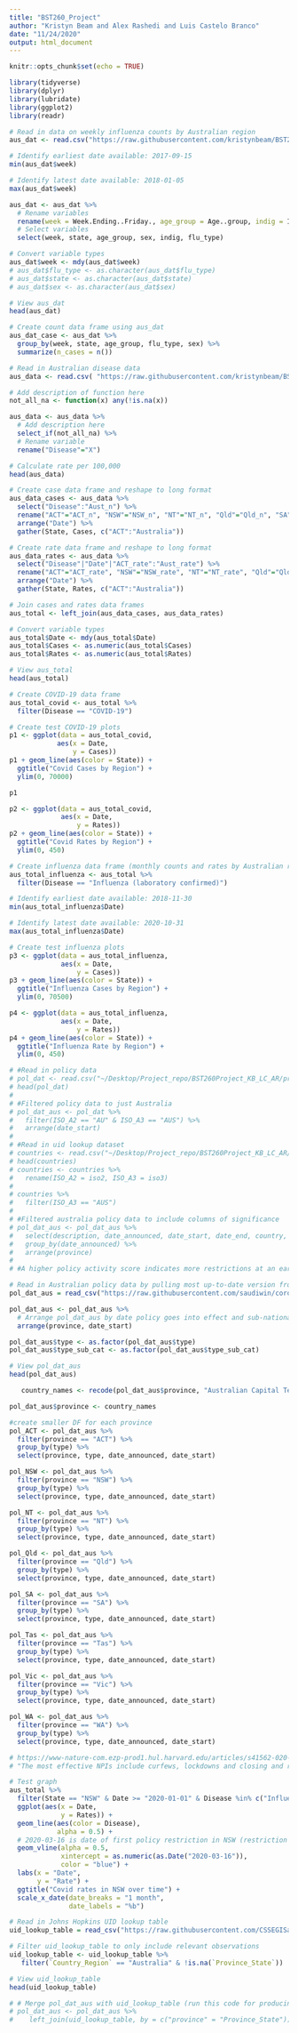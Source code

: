 ```yaml
---
title: "BST260_Project"
author: "Kristyn Beam and Alex Rashedi and Luis Castelo Branco"
date: "11/24/2020"
output: html_document
---
```


```r
knitr::opts_chunk$set(echo = TRUE)
```


```r
library(tidyverse)
library(dplyr)
library(lubridate)
library(ggplot2)
library(readr)
```

```r
# Read in data on weekly influenza counts by Australian region 
aus_dat <- read.csv("https://raw.githubusercontent.com/kristynbeam/BST260Project_KB_LC_AR/main/project_data_files/aus_flu_08_17.csv")

# Identify earliest date available: 2017-09-15
min(aus_dat$week)

# Identify latest date available: 2018-01-05
max(aus_dat$week)

aus_dat <- aus_dat %>% 
  # Rename variables
  rename(week = Week.Ending..Friday., age_group = Age..group, indig = Indigenous.status, flu_type = Type.Subtype, state = State, sex = Sex) %>% 
  # Select variables
  select(week, state, age_group, sex, indig, flu_type)

# Convert variable types
aus_dat$week <- mdy(aus_dat$week)
# aus_dat$flu_type <- as.character(aus_dat$flu_type)
# aus_dat$state <- as.character(aus_dat$state)
# aus_dat$sex <- as.character(aus_dat$sex)

# View aus_dat
head(aus_dat)
```

```r
# Create count data frame using aus_dat
aus_dat_case <- aus_dat %>% 
  group_by(week, state, age_group, flu_type, sex) %>% 
  summarize(n_cases = n())
```

```r
# Read in Australian disease data
aus_data <- read.csv( "https://raw.githubusercontent.com/kristynbeam/BST260Project_KB_LC_AR/main/project_data_files/Australian_data_clean.csv")

# Add description of function here
not_all_na <- function(x) any(!is.na(x))

aus_data <- aus_data %>%
  # Add description here
  select_if(not_all_na) %>% 
  # Rename variable
  rename("Disease"="X")

# Calculate rate per 100,000
head(aus_data)

# Create case data frame and reshape to long format
aus_data_cases <- aus_data %>% 
  select("Disease":"Aust_n") %>% 
  rename("ACT"="ACT_n", "NSW"="NSW_n", "NT"="NT_n", "Qld"="Qld_n", "SA"="SA_n", "Tas"= "Tas_n", "Vic"= "Vic_n", "WA"= "WA_n", "Australia"= "Aust_n") %>% 
  arrange("Date") %>% 
  gather(State, Cases, c("ACT":"Australia"))

# Create rate data frame and reshape to long format
aus_data_rates <- aus_data %>% 
  select("Disease"|"Date"|"ACT_rate":"Aust_rate") %>% 
  rename("ACT"="ACT_rate", "NSW"="NSW_rate", "NT"="NT_rate", "Qld"="Qld_rate", "SA"="SA_rate", "Tas"= "Tas_rate", "Vic"= "Vic_rate", "WA"= "WA_rate", "Australia"= "Aust_rate") %>% 
  arrange("Date") %>% 
  gather(State, Rates, c("ACT":"Australia")) 

# Join cases and rates data frames
aus_total <- left_join(aus_data_cases, aus_data_rates)

# Convert variable types
aus_total$Date <- mdy(aus_total$Date)
aus_total$Cases <- as.numeric(aus_total$Cases)
aus_total$Rates <- as.numeric(aus_total$Rates)

# View aus_total
head(aus_total)
```

```r
# Create COVID-19 data frame
aus_total_covid <- aus_total %>% 
  filter(Disease == "COVID-19")

# Create test COVID-19 plots
p1 <- ggplot(data = aus_total_covid, 
            aes(x = Date, 
                y = Cases))
p1 + geom_line(aes(color = State)) +
  ggtitle("Covid Cases by Region") +
  ylim(0, 70000)

p1

p2 <- ggplot(data = aus_total_covid, 
             aes(x = Date, 
                 y = Rates))
p2 + geom_line(aes(color = State)) +
  ggtitle("Covid Rates by Region") +
  ylim(0, 450)

# Create influenza data frame (monthly counts and rates by Australian region)
aus_total_influenza <- aus_total %>% 
  filter(Disease == "Influenza (laboratory confirmed)")

# Identify earliest date available: 2018-11-30
min(aus_total_influenza$Date)

# Identify latest date available: 2020-10-31
max(aus_total_influenza$Date)

# Create test influenza plots
p3 <- ggplot(data = aus_total_influenza, 
             aes(x = Date, 
                 y = Cases))
p3 + geom_line(aes(color = State)) +
  ggtitle("Influenza Cases by Region") +
  ylim(0, 70500)

p4 <- ggplot(data = aus_total_influenza, 
             aes(x = Date, 
                 y = Rates))
p4 + geom_line(aes(color = State)) +
  ggtitle("Influenza Rate by Region") +
  ylim(0, 450)
```


```r
# #Read in policy data
# pol_dat <- read.csv("~/Desktop/Project_repo/BST260Project_KB_LC_AR/project_data_files/coronanet_release.csv")
# head(pol_dat)
# 
# #Filtered policy data to just Australia
# pol_dat_aus <- pol_dat %>% 
#   filter(ISO_A2 == "AU" & ISO_A3 == "AUS") %>% 
#   arrange(date_start)
# 
# #Read in uid lookup dataset
# countries <- read.csv("~/Desktop/Project_repo/BST260Project_KB_LC_AR/project_data_files/UID_ISO_FIPS_LookUp_Table.csv")
# head(countries)
# countries <- countries %>% 
#   rename(ISO_A2 = iso2, ISO_A3 = iso3)
# 
# countries %>% 
#   filter(ISO_A3 == "AUS")
# 
# #Filtered australia policy data to include columns of significance
# pol_dat_aus <- pol_dat_aus %>% 
#   select(description, date_announced, date_start, date_end, country, ISO_A2, ISO_A3, domestic_policy, province, type, type_sub_cat, type_text, target_country, target_province, target_who_what, index_high_est, index_med_est, index_low_est, index_country_rank, compliance, enforcer) %>% 
#   group_by(date_announced) %>% 
#   arrange(province)
# 
# #A higher policy activity score indicates more restrictions at an earlier date. 

```

```r
# Read in Australian policy data by pulling most up-to-date version from Github
pol_dat_aus = read_csv("https://raw.githubusercontent.com/saudiwin/corona_tscs/master/data/CoronaNet/data_country/coronanet_release/coronanet_release_Australia.csv")

pol_dat_aus <- pol_dat_aus %>%
  # Arrange pol_dat_aus by date policy goes into effect and sub-national unit
  arrange(province, date_start) 

pol_dat_aus$type <- as.factor(pol_dat_aus$type)
pol_dat_aus$type_sub_cat <- as.factor(pol_dat_aus$type_sub_cat)

# View pol_dat_aus
head(pol_dat_aus)
```

```r
   country_names <- recode(pol_dat_aus$province, "Australian Capital Territory" = "ACT", "New South Wales" = "NSW", "Northern Territory" = "NT", "Queensland" = "Qld", "South Australia" = "SA",  "Tasmania" = "Tas", "Victoria" = "Vic", "Western Australia" = "WA")

pol_dat_aus$province <- country_names

#create smaller DF for each province
pol_ACT <- pol_dat_aus %>% 
  filter(province == "ACT") %>% 
  group_by(type) %>% 
  select(province, type, date_announced, date_start)

pol_NSW <- pol_dat_aus %>% 
  filter(province == "NSW") %>% 
  group_by(type) %>% 
  select(province, type, date_announced, date_start)

pol_NT <- pol_dat_aus %>% 
  filter(province == "NT") %>% 
  group_by(type) %>% 
  select(province, type, date_announced, date_start)

pol_Qld <- pol_dat_aus %>% 
  filter(province == "Qld") %>% 
  group_by(type) %>% 
  select(province, type, date_announced, date_start)

pol_SA <- pol_dat_aus %>% 
  filter(province == "SA") %>% 
  group_by(type) %>% 
  select(province, type, date_announced, date_start)

pol_Tas <- pol_dat_aus %>% 
  filter(province == "Tas") %>% 
  group_by(type) %>% 
  select(province, type, date_announced, date_start)

pol_Vic <- pol_dat_aus %>% 
  filter(province == "Vic") %>% 
  group_by(type) %>% 
  select(province, type, date_announced, date_start)

pol_WA <- pol_dat_aus %>% 
  filter(province == "WA") %>% 
  group_by(type) %>% 
  select(province, type, date_announced, date_start)
```



```r
# https://www-nature-com.ezp-prod1.hul.harvard.edu/articles/s41562-020-01009-0
# "The most effective NPIs include curfews, lockdowns and closing and restricting places where people gather in smaller or large numbers for an extended period of time. This includes small gathering cancellations (closures of shops, restaurants, gatherings of 50 persons or fewer, mandatory home working and so on) and closure of educational institutions."

# Test graph
aus_total %>%
  filter(State == "NSW" & Date >= "2020-01-01" & Disease %in% c("Influenza (laboratory confirmed)", "COVID-19")) %>%
  ggplot(aes(x = Date, 
             y = Rates)) +
  geom_line(aes(color = Disease), 
            alpha = 0.5) +
  # 2020-03-16 is date of first policy restriction in NSW (restriction of mass gatherings)
  geom_vline(alpha = 0.5, 
             xintercept = as.numeric(as.Date("2020-03-16")), 
             color = "blue") +
  labs(x = "Date",
       y = "Rate") +
  ggtitle("Covid rates in NSW over time") +
  scale_x_date(date_breaks = "1 month", 
               date_labels = "%b")
```


```r
# Read in Johns Hopkins UID lookup table
uid_lookup_table = read_csv("https://raw.githubusercontent.com/CSSEGISandData/COVID-19/master/csse_covid_19_data/UID_ISO_FIPS_LookUp_Table.csv")

# Filter uid_lookup_table to only include relevant observations
uid_lookup_table <- uid_lookup_table %>% 
   filter(`Country_Region` == "Australia" & !is.na(`Province_State`))

# View uid_lookup_table
head(uid_lookup_table)

# # Merge pol_dat_aus with uid_lookup_table (run this code for producing maps dataset)
# pol_dat_aus <- pol_dat_aus %>%
#    left_join(uid_lookup_table, by = c("province" = "Province_State"))
```

```r

```

